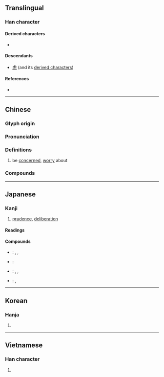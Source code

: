 {{also|虑}}
{{character info}}
==Translingual==

===Han character===
{{Han char|rn=61|rad=心|as=11|sn=15|four=21236|canj=YPWP|ids=⿸虍思}}

====Derived characters====
* {{l|mul|[[濾]], [[攄]], [[爈]], [[勴]], [[儢]], [[櫖]], [[藘]], [[鑢]], [[𠣊]], [[𡃖]], [[𡣭]], [[𡾅]], [[𢣿]], [[𣀞]], [[𤻱]], [[𥌠]], [[𥖼]], [[𥜜]], [[𥶌]], [[𥽜]], [[𦢛]], [[𧓻]], [[𧭜]], [[𧾧]], [[𪇸]]}}

====Descendants====
* [[虑]] (and its [[虑#Derived_characters|derived characters]])

====References====
* {{Han ref|kx=0399.340|dkj=11132|dj=0739.200|hdz=42342.020|uh=616E|ud=24942|bh=BC7B|bd=48251}}

----

==Chinese==
{{zh-forms|s=虑}}

===Glyph origin===
{{Han etym}}

===Pronunciation===
{{zh-pron
|m=lǜ
|c=leoi6
|h=pfs=li
|md=lê̤ṳ
|mn=qz:līr/tp,xm:lū/kh,zz:lī
|mn-t=le6
|mc=y
|oc=y
|ma=
|cat=v
}}

===Definitions===
{{zh-hanzi}}

# be [[concerned]], [[worry]] about

===Compounds===
{{zh-der|慮猜|千慮一得|千慮一失|思慮|多慮|可慮|伯慮國|俗慮|不足為慮|困心衡慮|後顧之慮|心煩慮亂|慮無不周|憂慮|慮患|慮事|慮周行果|恐慮|念慮|後慮|不足慮|居安慮危|堪慮|千愁萬慮|分離焦慮|一致百慮|凝慮|淵思寂慮|掛慮|憔慮|疑慮|挂慮|深圖遠慮|殫精竭慮|無慮無憂|殫心竭慮|智慮|積慮|無思無慮|深思熟慮|研精靜慮|百慮一致|百慮|深思遠慮|機謀遠慮|朝不慮夕|熟慮|殫誠畢慮|煩慮|無憂無慮|無慮|深計遠慮|澄思寂慮|深識遠慮|深謀遠慮|無慮無思|洗心滌慮|盛必慮衰|殫思極慮|焦慮|深思極慮|殫精極慮|遠慮|輕慮淺謀|處心積慮|須慮|計深慮遠|警心滌慮|遠愁近慮|苦心焦慮|齋心滌慮|齊心滌慮|遷思迴慮|計行慮義|顧慮重重|顧慮|考慮|防微慮遠|遠慮深計|遠慮深思|遠圖長慮|過慮|謀慮深遠|計窮慮極|計慮|苦心積慮|人無遠慮，必有近憂}}

----

==Japanese==

===Kanji===
{{ja-kanji|grade=c|rs=心11}}

# [[prudence]], [[deliberation]]

====Readings====
{{ja-readings
|goon=ろ
|kanon=りょ
|kun=おもんぱか-る
}}

====Compounds====
{{der-top}}
* {{ja-r|遠%慮|えん%りょ}}: {{l|en|reserve}}, {{l|en|hesitate}}, {{l|en|restrain}}
* {{ja-r|考%慮|こう%りょ}}: {{l|en|consideration}}
* {{ja-r|憂%慮|ゆう%りょ}}: {{l|en|anxiety}}, {{l|en|fear}}, {{l|en|concern}}
* {{ja-r|配%慮|はい%りょ}}: {{l|en|concern}}, {{l|en|consideration}}
{{der-bottom}}

----

==Korean==

===Hanja===
{{ko-hanja|hangeul=[[려]]>[[여]]|eumhun=|rv=ryeo>yeo|mr=ryŏ>yŏ|y=lye>ye}}

# {{rfdef|ko|sort=心11}}

----

==Vietnamese==

===Han character===
{{vi-readings|reading=lự, lo, lợ|rs=心11}}

# {{rfdef|vi|sort=心11}}
